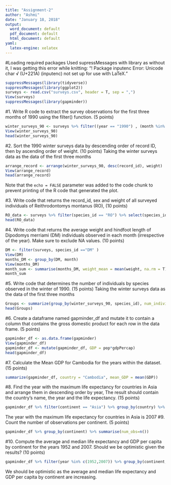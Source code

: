 ```yaml
---
title: "Assignment-2"
author: "Ashmi"
date: "January 18, 2018"
output:
  word_document: default
  pdf_document: default
  html_document: default
yaml:    
  latex-engine: xelatex
---
```


#Loading required packages
Used supressMessages with library as without it, I was getting this error while knitting: "! Package inputenc Error: Unicode char √ (U+221A) (inputenc) not set up for use with LaTeX."
```r
suppressMessages(library(tidyverse))
suppressMessages(library(ggplot2))
surveys <- read.csv("surveys.csv", header = T, sep = ",") 
View(surveys)
suppressMessages(library(gapminder))
```
#1. Write R code to extract the survey observations for the first three months of 1990 using the filter() function. (5 points)
```r
winter_surveys_90 <- surveys %>% filter((year == "1990") , (month %in% c("1","2","3"))) 
View(winter_surveys_90)
head(winter_surveys_90)
```

#2. Sort the 1990 winter surveys data by descending order of record ID, then by ascending order of weight.  (10 points)
Taking the winter surveys data as the data of the first three months
```r
arrange_record <- arrange(winter_surveys_90, desc(record_id), weight)
View(arrange_record)
head(arrange_record)
```

Note that the `echo = FALSE` parameter was added to the code chunk to prevent printing of the R code that generated the plot.

#3. Write code that returns the record_id, sex and weight of all surveyed individuals of Reithrodontomys montanus (RO), (10 points)
```r
RO_data <- surveys %>% filter(species_id == "RO") %>% select(species_id, record_id, sex, weight)
head(RO_data)
```
#4. Write code that returns the average weight and hindfoot length of Dipodomys merriami (DM) individuals observed in each month (irrespective of the year). Make sure to exclude NA values. (10 points)
```r
DM <- filter(surveys, species_id =="DM" )
View(DM)
months_DM <- group_by(DM, month)
View(months_DM)
month_sum <- summarise(months_DM, weight_mean = mean(weight, na.rm = T), hindfoot_length_mean = mean(hindfoot_length, na.rm = T))
month_sum
```
#5. Write  code that determines the number of individuals by species observed in the winter of 1990. (15 points)
Taking the winter surveys data as the data of the first three months
```r
Groups <- summarize(group_by(winter_surveys_90, species_id), num_individuals =n())
head(Groups)
```
#6. Create a dataframe named gapminder_df and mutate it to contain a column that contains the gross domestic product for each row in the data frame. (5 points)
```r
gapminder_df <- as.data.frame(gapminder)
View(gapminder_df)
gapminder_df <- mutate(gapminder_df, GDP = pop*gdpPercap)
head(gapminder_df)
```
#7. Calculate the Mean GDP for Cambodia for the years within the dataset. (15 points)
```r
summarize(gapminder_df, country = "Cambodia", mean_GDP = mean(GDP))
```
#8. Find the year with the maximum life expectancy for countries in Asia and arrange them in descending order by year,  The result should contain the country’s name, the year and the life expectancy.  (15 points)
```r
gapminder_df %>% filter(continent == "Asia") %>% group_by(country) %>% filter(lifeExp == max(lifeExp)) %>% select(country,year,lifeExp) %>% arrange(desc(year))
```
The year with the maximum life expectancy for countries in Asia is 2007
#9. Count the number of observations per continent. (5 points)
```r
gapminder_df %>% group_by(continent) %>% summarise(num_obs=n())
```
#10.  Compute the average and median life expectancy and GDP per capita by continent for the years 1952 and 2007.  Should we be optimistic given the results? (10 points)
```r
gapminder_df %>% filter(year %in% c(1952,2007)) %>% group_by(continent, year) %>% summarize(mean_lifeExp = mean(lifeExp), med_lifeExp = median(lifeExp), avg_GDP = mean(gdpPercap), med_GDP = median(gdpPercap))
```
We should be optimistic as the average and median life expectancy and GDP per capita by continent are increasing.
